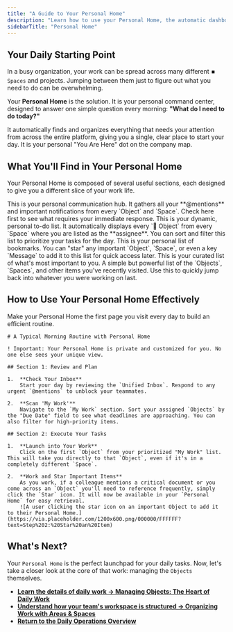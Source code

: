 ```yaml
---
title: "A Guide to Your Personal Home"
description: "Learn how to use your Personal Home, the automatic dashboard that brings together all your assigned tasks, mentions, and important items from across Luklak."
sidebarTitle: "Personal Home"
---
```


## Your Daily Starting Point

In a busy organization, your work can be spread across many different `⏹️ Spaces` and projects. Jumping between them just to figure out what you need to do can be overwhelming.

Your **Personal Home** is the solution. It is your personal command center, designed to answer one simple question every morning: **"What do I need to do today?"**

<Card title="Personal Home" icon="house-user" iconType="duotone">
  It automatically finds and organizes everything that needs your attention from across the entire platform, giving you a single, clear place to start your day. It is your personal "You Are Here" dot on the company map.
</Card>

## What You'll Find in Your Personal Home

Your Personal Home is composed of several useful sections, each designed to give you a different slice of your work life.

<CardGroup cols={2}>
  <Card title="Unified Inbox" icon="inbox" iconType="duotone">
    This is your personal communication hub. It gathers all your **@mentions** and important notifications from every `Object` and `Space`. Check here first to see what requires your immediate response.
  </Card>
  <Card title="My Work" icon="user-check" iconType="duotone">
    This is your dynamic, personal to-do list. It automatically displays every `🧊 Object` from every `Space` where you are listed as the **assignee**. You can sort and filter this list to prioritize your tasks for the day.
  </Card>
  <Card title="Starred Items" icon="star" iconType="duotone">
    This is your personal list of bookmarks. You can "star" any important `Object`, `Space`, or even a key `Message` to add it to this list for quick access later. This is your curated list of what's most important to you.
  </Card>
  <Card title="Recently Viewed" icon="clock-rotate-left" iconType="duotone">
    A simple but powerful list of the `Objects`, `Spaces`, and other items you've recently visited. Use this to quickly jump back into whatever you were working on last.
  </Card>
</CardGroup>

## How to Use Your Personal Home Effectively

Make your Personal Home the first page you visit every day to build an efficient routine.

```guidejar
# A Typical Morning Routine with Personal Home

! Important: Your Personal Home is private and customized for you. No one else sees your unique view.

## Section 1: Review and Plan

1.  **Check Your Inbox**
    Start your day by reviewing the `Unified Inbox`. Respond to any urgent `@mentions` to unblock your teammates.

2.  **Scan 'My Work'**
    Navigate to the `My Work` section. Sort your assigned `Objects` by the "Due Date" field to see what deadlines are approaching. You can also filter for high-priority items.

## Section 2: Execute Your Tasks

1.  **Launch into Your Work**
    Click on the first `Object` from your prioritized "My Work" list. This will take you directly to that `Object`, even if it's in a completely different `Space`.

2.  **Work and Star Important Items**
    As you work, if a colleague mentions a critical document or you come across an `Object` you'll need to reference frequently, simply click the `Star` icon. It will now be available in your `Personal Home` for easy retrieval.
    ![A user clicking the star icon on an important Object to add it to their Personal Home.](https://via.placeholder.com/1200x600.png/000000/FFFFFF?text=Step%202:%20Star%20an%20Item)
```

## What's Next?

Your `Personal Home` is the perfect launchpad for your daily tasks. Now, let's take a closer look at the core of that work: managing the `Objects` themselves.

- [**Learn the details of daily work → Managing Objects: The Heart of Daily Work**](https://www.google.com/search?q=/use-and-operate/working-with-objects)
- [**Understand how your team's workspace is structured → Organizing Work with Areas & Spaces**](https://www.google.com/search?q=/use-and-operate/organize-work)
- [**Return to the Daily Operations Overview**](https://www.google.com/search?q=/use-and-operate/)